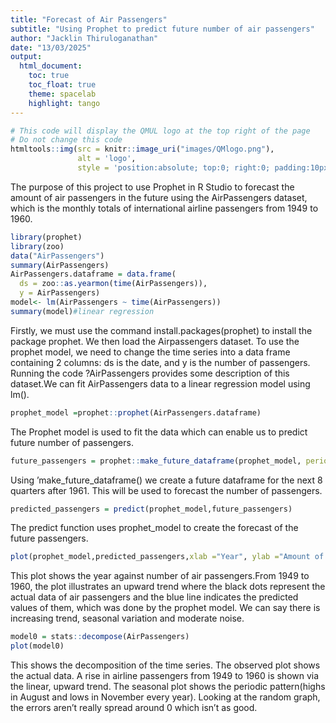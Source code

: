 ```yaml
---
title: "Forecast of Air Passengers" 
subtitle: "Using Prophet to predict future number of air passengers" 
author: "Jacklin Thiruloganathan"
date: "13/03/2025" 
output: 
  html_document:
    toc: true
    toc_float: true
    theme: spacelab 
    highlight: tango
---
```

 
```r
# This code will display the QMUL logo at the top right of the page
# Do not change this code
htmltools::img(src = knitr::image_uri("images/QMlogo.png"),
               alt = 'logo',
               style = 'position:absolute; top:0; right:0; padding:10px; width:20%;')
```
The purpose of this project to use Prophet in R Studio to forecast the amount of air passengers in the future using the AirPassengers dataset, which is the monthly totals of international airline passengers from 1949 to 1960.

```r
library(prophet)
library(zoo)
data("AirPassengers")
summary(AirPassengers)
AirPassengers.dataframe = data.frame(
  ds = zoo::as.yearmon(time(AirPassengers)),
  y = AirPassengers)
model<- lm(AirPassengers ~ time(AirPassengers))
summary(model)#linear regression
```

Firstly, we must use the command install.packages(prophet) to install the package prophet. We then load the Airpassengers dataset. To use the prophet model, we need to change the time series into a data frame containing 2 columns: ds is the date, and y is the number of passengers. Running the code ?AirPassengers provides some description of this dataset.We can fit AirPassengers data to a linear regression model using lm(). 

```r
prophet_model =prophet::prophet(AirPassengers.dataframe)
```
The Prophet model is used to fit the data which can enable us to predict future number of passengers. 

```r
future_passengers = prophet::make_future_dataframe(prophet_model, periods =8, freq = "quarter")

```
Using 'make_future_dataframe() we create a future dataframe for the next 8 quarters after 1961.
This will be used to forecast the number of passengers.
```r
predicted_passengers = predict(prophet_model,future_passengers)
```
The predict function uses prophet_model to create the forecast of the future passengers.

```r
plot(prophet_model,predicted_passengers,xlab ="Year", ylab ="Amount of Passengers", main = "AirPassengers Forecast")
```
This plot shows the year against number of air passengers.From 1949 to 1960, the plot illustrates an upward trend where the black dots represent the actual data of air passengers and the blue line indicates the predicted values of them, which was done by the prophet model. We can say there is increasing trend, seasonal variation and moderate noise.

```r
model0 = stats::decompose(AirPassengers)
plot(model0)
```
This shows the decomposition of the time series. The observed plot shows the actual data. A rise in airline passengers from 1949 to 1960 is shown via the linear, upward trend. The seasonal plot shows the periodic pattern(highs in August and lows in November every year). Looking at the random graph, the errors aren't really spread around 0 which isn't as good.




